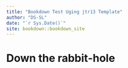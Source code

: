 ```yaml
--- 
title: "Bookdown Test Uging jtr13 Template"
author: "DS-SL"
date: "`r Sys.Date()`"
site: bookdown::bookdown_site
---
```


# Down the rabbit-hole

